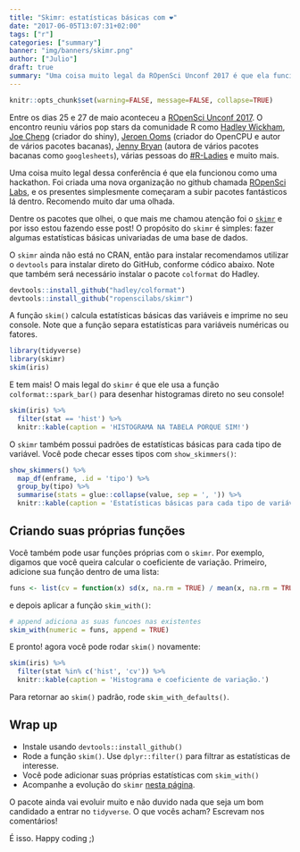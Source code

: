 ```yaml
---
title: "Skimr: estatísticas básicas com ❤️"
date: "2017-06-05T13:07:31+02:00"
tags: ["r"]
categories: ["summary"]
banner: "img/banners/skimr.png"
author: ["Julio"]
draft: true
summary: "Uma coisa muito legal da ROpenSci Unconf 2017 é que ela funcionou como uma hackathon mega produtiva. Dentre os novos pacotes que olhei, o que mais me chamou atenção foi o skimr..."
---
```


```r
knitr::opts_chunk$set(warning=FALSE, message=FALSE, collapse=TRUE)
```

Entre os dias 25 e 27 de maio aconteceu a [ROpenSci Unconf 2017](http://unconf17.ropensci.org/). O encontro reuniu vários pop stars da comunidade R como [Hadley Wickham](http://hadley.nz), [Joe Cheng](https://github.com/jcheng5) (criador do shiny), [Jeroen Ooms](https://github.com/jeroen) (criador do OpenCPU e autor de vários pacotes bacanas), [Jenny Bryan](https://github.com/jennybc) (autora de vários pacotes bacanas como `googlesheets`), várias pessoas do [#R-Ladies](http://rladies.org/) e muito mais.

Uma coisa muito legal dessa conferência é que ela funcionou como uma hackathon. Foi criada uma nova organização no github chamada [ROpenSci Labs](https://github.com/ropenscilabs), e os presentes simplesmente começaram a subir pacotes fantásticos lá dentro. Recomendo muito dar uma olhada.

Dentre os pacotes que olhei, o que mais me chamou atenção foi o [`skimr`](https://github.com/ropenscilabs/skimr) e por isso estou fazendo esse post! O propósito do `skimr` é simples: fazer algumas estatísticas básicas univariadas de uma base de dados.

O `skimr` ainda não está no CRAN, então para instalar recomendamos utilizar o `devtools` para instalar direto do GitHub, conforme códico abaixo. Note que também será necessário instalar o pacote `colformat` do Hadley.

```r
devtools::install_github("hadley/colformat")
devtools::install_github("ropenscilabs/skimr")
```


A função `skim()` calcula estatísticas básicas das variáveis e imprime no seu console. Note que a função separa estatísticas para variáveis numéricas ou fatores.

```r
library(tidyverse)
library(skimr)
skim(iris)
```

E tem mais! O mais legal do `skimr` é que ele usa a função `colformat::spark_bar()` para desenhar histogramas direto no seu console!

```r
skim(iris) %>% 
  filter(stat == 'hist') %>% 
  knitr::kable(caption = 'HISTOGRAMA NA TABELA PORQUE SIM!')
```

O `skimr` também possui padrões de estatísticas básicas para cada tipo de variável. Você pode checar esses tipos com `show_skimmers()`:

```r
show_skimmers() %>% 
  map_df(enframe, .id = 'tipo') %>% 
  group_by(tipo) %>% 
  summarise(stats = glue::collapse(value, sep = ', ')) %>% 
  knitr::kable(caption = 'Estatísticas básicas para cada tipo de variável.')
```

## Criando suas próprias funções

Você também pode usar funções próprias com o `skimr`. Por exemplo, digamos que você queira calcular o coeficiente de variação. Primeiro, adicione sua função dentro de uma lista:

```r
funs <- list(cv = function(x) sd(x, na.rm = TRUE) / mean(x, na.rm = TRUE))
```

e depois aplicar a função `skim_with()`:

```r
# append adiciona as suas funcoes nas existentes
skim_with(numeric = funs, append = TRUE)
```

E pronto! agora você pode rodar `skim()` novamente:

```r
skim(iris) %>% 
  filter(stat %in% c('hist', 'cv')) %>% 
  knitr::kable(caption = 'Histograma e coeficiente de variação.')
```

Para retornar ao `skim()` padrão, rode `skim_with_defaults()`.

## Wrap up

- Instale usando `devtools::install_github()`
- Rode a função `skim()`. Use `dplyr::filter()` para filtrar as estatísticas de interesse.
- Você pode adicionar suas próprias estatísticas com `skim_with()`
- Acompanhe a evolução do `skimr` [nesta página](https://github.com/ropenscilabs/skimr).

O pacote ainda vai evoluir muito e não duvido nada que seja um bom candidado a entrar no `tidyverse`. O que vocês acham? Escrevam nos comentários!

É isso. Happy coding ;)